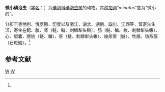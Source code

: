 {{Speciesbox
| genus = Myxobolus
| species = minutus
| authority = (Nemeczek, 1911)<ref name='id9446'>{{cite web| url =http://www.bioinfo.cn/db05/BjdwSpecies.php?action=view&id=9446| title =微小碘泡虫| work =《中国动物物种编目数据库》| publisher =中国科学院微生物研究所| author =中国科学院动物研究所| accessdate =2009-04-16| deadurl =yes| archiveurl =https://web.archive.org/web/20160305042455/http://www.bioinfo.cn/db05/BjdwSpecies.php?action=view&id=9446| archivedate =2016-03-05}}</ref>
}}

'''微小碘泡虫'''（[[学名|学名]]：{{lang|la|''Myxobolus minutus''}}）为[[碘泡科|碘泡科]][[碘泡虫属|碘泡虫属]]的动物。其[[种加词|种加词]]“''minutus''”意为“微小的”。

分布于[[奥地利|奥地利]]、[[俄罗斯|俄罗斯]]、[[印度|印度]]以及[[浙江|浙江]]、[[湖北|湖北]]、[[湖南|湖南]]、[[四川|四川]]、[[江西|江西]]等，营[[寄生|寄生]]生活，寄生在鳃、脾、肾（鲢、鳙、刺鳞犁头鳅）、肠（鲢、鳙、梭、刺鳞犁头鳅）、心、胆囊、膀胱（鲢、鳙）、肝（鲢、刺鳞犁头鳅）、输尿管（鲢）、性腺、肠系膜（石斑鮡）。<ref name='id9446'/>

== 参考文献 ==
{{reflist}}
{{Taxonbar|from=Q11071333}}

[[Category:碘泡虫属|W]]
[[Category:_1911年描述的动物|W]]